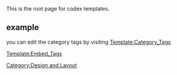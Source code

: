 This is the root page for codex templates. 
==example==
you can edit the category tags by visiting 
[[Template:Category_Tags | Template:Category_Tags]]

[[Template:Embed_Tags | Template:Embed_Tags]]

[[Category:Design and Layout]]